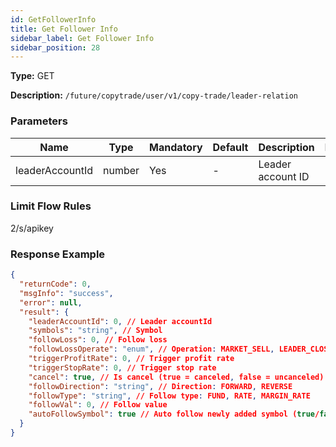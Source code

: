 ```yaml
---
id: GetFollowerInfo
title: Get Follower Info
sidebar_label: Get Follower Info
sidebar_position: 28
---
```


**Type:** GET

**Description:** `/future/copytrade/user/v1/copy-trade/leader-relation`

### Parameters

| Name            | Type   | Mandatory | Default | Description       | Ranges |
| --------------- | ------ | --------- | ------- | ----------------- | ------ |
| leaderAccountId | number | Yes       | -       | Leader account ID | -      |

### Limit Flow Rules

2/s/apikey

### Response Example

```json
{
  "returnCode": 0,
  "msgInfo": "success",
  "error": null,
  "result": {
    "leaderAccountId": 0, // Leader accountId
    "symbols": "string", // Symbol
    "followLoss": 0, // Follow loss
    "followLossOperate": "enum", // Operation: MARKET_SELL, LEADER_CLOSE, MANUAL_PROCESS
    "triggerProfitRate": 0, // Trigger profit rate
    "triggerStopRate": 0, // Trigger stop rate
    "cancel": true, // Is cancel (true = canceled, false = uncanceled)
    "followDirection": "string", // Direction: FORWARD, REVERSE
    "followType": "string", // Follow type: FUND, RATE, MARGIN_RATE
    "followVal": 0, // Follow value
    "autoFollowSymbol": true // Auto follow newly added symbol (true/false)
  }
}
```
